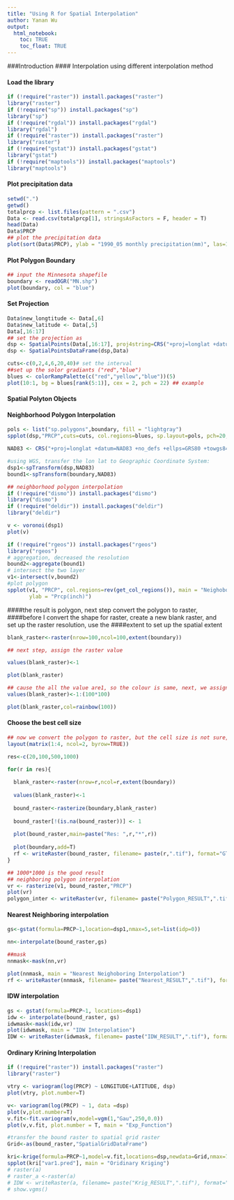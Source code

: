 ---
title: "Using R for Spatial Interpolation"
author: Yanan Wu
output:  
  html_notebook:
    toc: TRUE
    toc_float: TRUE
---

###Introduction
#### Interpolation using different interpolation method 

#### Load the library
```{r,message=FALSE, comment= NA}
if (!require("raster")) install.packages("raster")
library("raster")
if (!require("sp")) install.packages("sp")
library("sp")
if (!require("rgdal")) install.packages("rgdal")
library("rgdal")
if (!require("raster")) install.packages("raster")
library("raster")
if (!require("gstat")) install.packages("gstat")
library("gstat")
if (!require("maptools")) install.packages("maptools")
library("maptools")
```

#### Plot precipitation data
```{r,message=FALSE, comment= NA}
setwd(".")
getwd()
totalprcp <- list.files(pattern = ".csv")
Data <- read.csv(totalprcp[1], stringsAsFactors = F, header = T)
head(Data)
Data$PRCP
## plot the precipitation data 
plot(sort(Data$PRCP), ylab = "1990_05 monthly precipitation(mm)", las=1, xlab = "station")
```

#### Plot Polygon Boundary
```{r,message=FALSE, comment= NA}
## input the Minnesota shapefile 
boundary <- readOGR("MN.shp")
plot(boundary, col = "blue")
```

#### Set Projection 
```{r,message=FALSE, comment= NA}
Data$new_longtitude <- Data[,6]
Data$new_latitude <- Data[,5]
Data[,16:17]
## set the projection as 
dsp <- SpatialPoints(Data[,16:17], proj4string=CRS("+proj=longlat +datum=NAD83 +no_defs +ellps=GRS80 +towgs84=0,0,0"))
dsp <- SpatialPointsDataFrame(dsp,Data)

cuts<-c(0,2,4,6,20,40)# set the interval
##set up the solor gradiants ("red","blue")
blues <- colorRampPalette(c("red","yellow","blue"))(5)
plot(10:1, bg = blues[rank(5:1)], cex = 2, pch = 22) ## example
```

#### Spatial Polyton Objects
#### Neighborhood Polygon Interpolation
```{r,message=FALSE, comment= NA}
pols <- list("sp.polygons",boundary, fill = "lightgray")
spplot(dsp,"PRCP",cuts=cuts, col.regions=blues, sp.layout=pols, pch=20, cex=2)

NAD83 <- CRS("+proj=longlat +datum=NAD83 +no_defs +ellps=GRS80 +towgs84=0,0,0")

#using WGS, transfer the lon lat to Geographic Coordinate System:
dsp1<-spTransform(dsp,NAD83)
bound1<-spTransform(boundary,NAD83)

## neighborhood polygon interpolation
if (!require("dismo")) install.packages("dismo")
library("dismo")
if (!require("deldir")) install.packages("deldir")
library("deldir")

v <- voronoi(dsp1)
plot(v)
```
```{r,message=FALSE, comment= NA}
if (!require("rgeos")) install.packages("rgeos")
library("rgeos")
# aggregation, decreased the resolution
bound2<-aggregate(bound1) 
# intersect the two layer 
v1<-intersect(v,bound2) 
#plot polygon
spplot(v1, "PRCP", col.regions=rev(get_col_regions()), main = "Neighoborhood Polygon Interpolation",
       ylab = "Prcp(inch)")
```

####the result is polygon, next step convert the polygon to raster,
####before I convert the shape for raster, create a new blank raster, and set up the raster resolution, use the 
####extent to set up the spatial extent

```{r,message=FALSE, comment= NA}
blank_raster<-raster(nrow=100,ncol=100,extent(boundary))

## next step, assign the raster value

values(blank_raster)<-1

plot(blank_raster)

## cause the all the value are1, so the colour is same, next, we assign more raster value
values(blank_raster)<-1:(100*100)

plot(blank_raster,col=rainbow(100))
```

#### Choose the best cell size
```{r,message=FALSE, comment= NA}
## now we convert the polygon to raster, but the cell size is not sure, so we use loop to decide the best cell size.
layout(matrix(1:4, ncol=2, byrow=TRUE))

res<-c(20,100,500,1000)

for(r in res){
  
  blank_raster<-raster(nrow=r,ncol=r,extent(boundary))
  
  values(blank_raster)<-1
  
  bound_raster<-rasterize(boundary,blank_raster)
  
  bound_raster[!(is.na(bound_raster))] <- 1
  
  plot(bound_raster,main=paste("Res: ",r,"*",r))
  
  plot(boundary,add=T)
  rf <- writeRaster(bound_raster, filename= paste(r,".tif"), format="GTiff", overwrite=TRUE)
}

## 1000*1000 is the good result
## neighboring polygon interpolation
vr <- rasterize(v1, bound_raster,"PRCP")
plot(vr)
polygon_inter <- writeRaster(vr, filename= paste("Polygon_RESULT",".tif"), format="GTiff", overwrite=TRUE)
```

#### Nearest Neighboring interpolation
```{r,message=FALSE, comment= NA}
gs<-gstat(formula=PRCP~1,location=dsp1,nmax=5,set=list(idp=0))

nn<-interpolate(bound_raster,gs)

##mask
nnmask<-mask(nn,vr)

plot(nnmask, main = "Nearest Neighoboring Interpolation")
rf <- writeRaster(nnmask, filename= paste("Nearest_RESULT",".tif"), format="GTiff", overwrite=TRUE)
```

#### IDW interpolation
```{r,message=FALSE, comment= NA}
gs <- gstat(formula=PRCP~1, locations=dsp1)
idw <- interpolate(bound_raster, gs)
idwmask<-mask(idw,vr)
plot(idwmask, main = "IDW Interpolation")
IDW <- writeRaster(idwmask, filename= paste("IDW_RESULT",".tif"), format="GTiff", overwrite=TRUE)
```

#### Ordinary Krining Interpolation
```{r,message=FALSE, comment= NA}
if (!require("raster")) install.packages("raster")
library("raster")

vtry <- variogram(log(PRCP) ~ LONGITUDE+LATITUDE, dsp)
plot(vtry, plot.number=T)

v<- variogram(log(PRCP) ~ 1, data =dsp)
plot(v,plot.number=T)
v.fit<-fit.variogram(v,model=vgm(1,"Gau",250,0.0))
plot(v,v.fit, plot.number = T, main = "Exp_Function")

#transfer the bound raster to spatial grid raster
Grid<-as(bound_raster,"SpatialGridDataFrame")

kri<-krige(formula=PRCP~1,model=v.fit,locations=dsp,newdata=Grid,nmax=70, nmin=10)
spplot(kri["var1.pred"], main = "Oridinary Kriging")
# raster(a)
# raster_a <-raster(a)
# IDW <- writeRaster(a, filename= paste("Krig_RESULT",".tif"), format="GTiff", overwrite=TRUE)
# show.vgms()
```






















